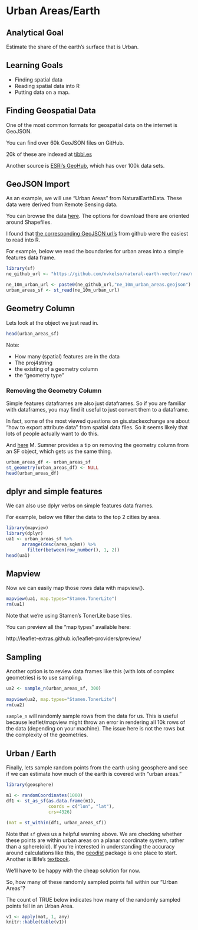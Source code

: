 # Urban Areas/Earth

## Analytical Goal

Estimate the share of the earth's surface that is Urban. 

## Learning Goals

- Finding spatial data 
- Reading spatial data into R 
- Putting data on a map. 

## Finding Geospatial Data

One of the most common formats for geospatial data on the internet is GeoJSON. 

You can find over 60k GeoJSON files on GitHub. 

20k of these are indexed at [tibbl.es](http://www.tibbl.es/)

Another source is [ESRI's GeoHub](http://hub.arcgis.com/), which has over 100k data sets. 

## GeoJSON Import

As an example, we will use "Urban Areas" from NaturalEarthData. These data were derived from Remote Sensing data. 

You can browse the data [here](http://www.naturalearthdata.com/downloads/). The options for download there are oriented around Shapefiles. 

I found that [the corresponding GeoJSON url's](https://github.com/nvkelso/natural-earth-vector/tree/master/geojson) from github were the easiest to read into R. 

For example, below we read the boundaries for urban areas into a simple features data frame. 

```r
library(sf)
ne_github_url <- "https://github.com/nvkelso/natural-earth-vector/raw/master/geojson/"

ne_10m_urban_url <- paste0(ne_github_url,"ne_10m_urban_areas.geojson")
urban_areas_sf <- st_read(ne_10m_urban_url)
```

## Geometry Column

Lets look at the object we just read in. 

```r
head(urban_areas_sf)
```

Note:

- How many (spatial) features are in the data
- The proj4string
- the existing of a geometry column
- the "geometry type"

### Removing the Geometry Column

Simple features dataframes are also just dataframes. So if you are familiar with dataframes, you may find it useful to just convert them to a dataframe.  

In fact, some of the most viewed questions on gis.stackexchange are about "how to export attribute data" from spatial data files. So it seems likely that lots of people actually want to do this. 

And [here](https://gis.stackexchange.com/questions/224915/extracting-data-frame-from-simple-features-object-in-r) M. Sumner provides a tip on removing the geometry column from an SF object, which gets us the same thing. 

```r
urban_areas_df <- urban_areas_sf
st_geometry(urban_areas_df) <- NULL
head(urban_areas_df)
```

## dplyr and simple features 

We can also use dplyr verbs on simple features data frames. 

For example, below we filter the data to the top 2 cities by area. 

```r
library(mapview)
library(dplyr)
ua1 <- urban_areas_sf %>%
      arrange(desc(area_sqkm)) %>%
        filter(between(row_number(), 1, 2))
head(ua1)
```

## Mapview

Now we can easily map those rows data with mapview(). 

```r
mapview(ua1, map.types="Stamen.TonerLite")
rm(ua1)
```

Note that we're using Stamen's TonerLite base tiles. 

You can preview all the "map types" available here: 

http://leaflet-extras.github.io/leaflet-providers/preview/

## Sampling

Another option is to review data frames like this (with lots of complex geometries) is to use sampling.

```r
ua2 <- sample_n(urban_areas_sf, 300)
        
mapview(ua2, map.types="Stamen.TonerLite")
rm(ua2)
```

`sample_n` will randomly sample rows from the data for us. This is useful because leaflet/mapview might throw an error in rendering all 10k rows of the data (depending on your machine). The issue here is not the rows but the complexity of the geometries. 

## Urban / Earth

Finally, lets sample random points from the earth using geosphere and see if we can estimate how much of the earth is covered with "urban areas." 

```r
library(geosphere)

m1 <- randomCoordinates(1000)
df1 <- st_as_sf(as.data.frame(m1),
                coords = c("lon", "lat"),
                crs=4326)

(mat = st_within(df1, urban_areas_sf))
```

Note that `sf` gives us a helpful warning above. We are checking whether these points are within urban areas on a planar coordinate system, rather than a sphere(oid). If you're interested in understanding the accuracy around calculations like this, the [geodist](https://cran.r-project.org/web/packages/geodist/index.html) package is one place to start. Another is Illife's [textbook](https://www.amazon.com/Datums-Map-Projections-Sensing-Surveying/dp/142007041X). 

We'll have to be happy with the cheap solution for now. 

So, how many of these randomly sampled points fall within our "Urban Areas"?

The count of TRUE below indicates how many of the randomly sampled points fell in an Urban Area. 

```r
v1 <- apply(mat, 1, any)
knitr::kable(table(v1))
```


